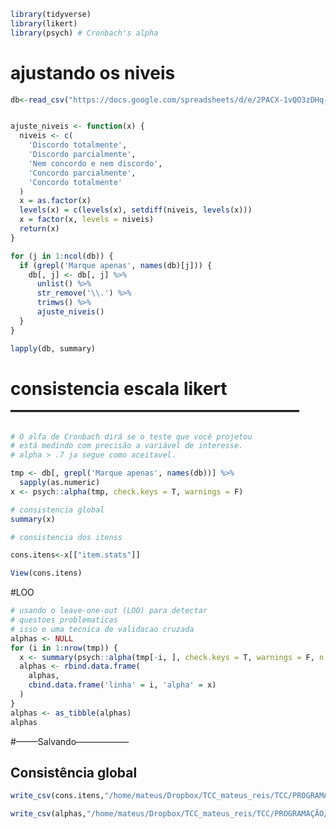 

```r
library(tidyverse)
library(likert)
library(psych) # Cronbach's alpha
```



# ajustando os niveis
```r
db<-read_csv("https://docs.google.com/spreadsheets/d/e/2PACX-1vQO3zDHq-lTwrlUmh-8FrJ3XsYUe1qQwXlYOQ18gdCPpqg1_q_6OKR1vr5GiXZnRxEdPapBfQfyE-72/pub?output=csv")


ajuste_niveis <- function(x) {
  niveis <- c(
    'Discordo totalmente', 
    'Discordo parcialmente', 
    'Nem concordo e nem discordo',
    'Concordo parcialmente', 
    'Concordo totalmente'
  )
  x = as.factor(x)
  levels(x) = c(levels(x), setdiff(niveis, levels(x)))
  x = factor(x, levels = niveis)
  return(x)
}

for (j in 1:ncol(db)) {
  if (grepl('Marque apenas', names(db)[j])) {
    db[, j] <- db[, j] %>% 
      unlist() %>% 
      str_remove('\\.') %>% 
      trimws() %>% 
      ajuste_niveis()
  }
}

lapply(db, summary)

```


# consistencia escala likert --------------------------------------------------
```r

# O alfa de Cronbach dirá se o teste que você projetou 
# está medindo com precisão a variável de interesse.
# alpha > .7 ja segue como aceitavel.

tmp <- db[, grepl('Marque apenas', names(db))] %>% 
  sapply(as.numeric)
x <- psych::alpha(tmp, check.keys = T, warnings = F)

# consistencia global
summary(x)

# consistencia dos itenss

cons.itens<-x[["item.stats"]]

View(cons.itens)

```



#LOO

```r

# usando o leave-one-out (LOO) para detectar
# questoes problematicas
# isso e uma tecnica de validacao cruzada
alphas <- NULL
for (i in 1:nrow(tmp)) {
  x <- summary(psych::alpha(tmp[-i, ], check.keys = T, warnings = F, n.iter = 1000))
  alphas <- rbind.data.frame(
    alphas,
    cbind.data.frame('linha' = i, 'alpha' = x)
  )
}
alphas <- as_tibble(alphas)
alphas
```

  

#--------Salvando------------------


## Consistência global

```r
write_csv(cons.itens,"/home/mateus/Dropbox/TCC_mateus_reis/TCC/PROGRAMAÇÃO/tcc-sucesso-profissional-professor-matem-tica-df/resultados teste/consistencia_itens.csv")

write_csv(alphas,"/home/mateus/Dropbox/TCC_mateus_reis/TCC/PROGRAMAÇÃO/tcc-sucesso-profissional-professor-matem-tica-df/resultados teste/consistencia_LOO_alphas.csv")

```




